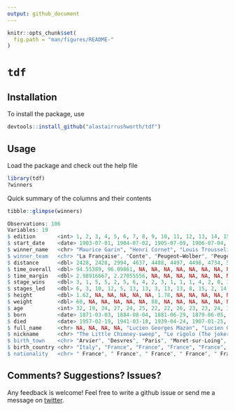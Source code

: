 ```yaml
---
output: github_document
---
```


```r
knitr::opts_chunk$set(
  fig.path = "man/figures/README-"
)
```


# `tdf`

Installation 
---

To install the package, use
```r
devtools::install_github("alastairrushworth/tdf")
```

Usage
---

Load the package and check out the help file

```r
library(tdf)
?winners
```

Quick summary of the columns and their contents

```r
tibble::glimpse(winners)

Observations: 106
Variables: 19
$ edition       <int> 1, 2, 3, 4, 5, 6, 7, 8, 9, 10, 11, 12, 13, 14, 15, 16, 17, 18,…
$ start_date    <date> 1903-07-01, 1904-07-02, 1905-07-09, 1906-07-04, 1907-07-08, 1…
$ winner_name   <chr> "Maurice Garin", "Henri Cornet", "Louis Trousselier", "René Po…
$ winner_team   <chr> "La Française", "Conte", "Peugeot–Wolber", "Peugeot–Wolber", "…
$ distance      <dbl> 2428, 2428, 2994, 4637, 4488, 4497, 4498, 4734, 5343, 5289, 52…
$ time_overall  <dbl> 94.55389, 96.09861, NA, NA, NA, NA, NA, NA, NA, NA, 197.90000,…
$ time_margin   <dbl> 2.98916667, 2.27055556, NA, NA, NA, NA, NA, NA, NA, NA, 0.1355…
$ stage_wins    <dbl> 3, 1, 5, 5, 2, 5, 6, 4, 2, 3, 1, 1, 1, 4, 2, 0, 3, 4, 4, 2, 3,…
$ stages_led    <dbl> 6, 3, 10, 12, 5, 13, 13, 3, 13, 13, 8, 15, 2, 14, 14, 3, 6, 15…
$ height        <dbl> 1.62, NA, NA, NA, NA, NA, 1.78, NA, NA, NA, NA, NA, NA, NA, NA…
$ weight        <dbl> 60, NA, NA, NA, NA, NA, 88, NA, NA, NA, NA, NA, NA, NA, NA, NA…
$ age           <int> 32, 19, 24, 27, 24, 25, 22, 22, 26, 23, 23, 24, 33, 30, 33, 36…
$ born          <date> 1871-03-03, 1884-08-04, 1881-06-29, 1879-06-05, 1882-10-18, 1…
$ died          <date> 1957-02-19, 1941-03-18, 1939-04-24, 1907-01-25, 1917-12-20, 1…
$ full_name     <chr> NA, NA, NA, NA, "Lucien Georges Mazan", "Lucien Georges Mazan"…
$ nickname      <chr> "The Little Chimney-sweep", "Le rigolo (The joker)", "Levaloy …
$ birth_town    <chr> "Arvier", "Desvres", "Paris", "Moret-sur-Loing", "Plessé", "Pl…
$ birth_country <chr> "Italy", "France", "France", "France", "France", "France", "Fr…
$ nationality   <chr> " France", " France", " France", " France", " France", " Franc…

```


Comments? Suggestions? Issues?
---  

Any feedback is welcome! Feel free to write a github issue or send me a message on [twitter](https://twitter.com/rushworth_a).
